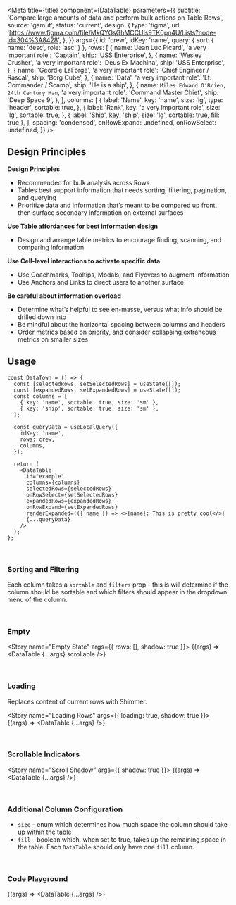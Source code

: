 

<Meta
  title={title}
  component={DataTable}
  parameters={{
    subtitle:
      'Compare large amounts of data and perform bulk actions on Table Rows',
    source: 'gamut',
    status: 'current',
    design: {
      type: 'figma',
      url:
        'https://www.figma.com/file/MkQYGsGhMCCUls9TK0pn4U/Lists?node-id=304%3A8428',
    },
  }}
  args={{
    id: 'crew',
    idKey: 'name',
    query: { sort: { name: 'desc', role: 'asc' } },
    rows: [
      {
        name: 'Jean Luc Picard',
        'a very important role': 'Captain',
        ship: 'USS Enterprise',
      },
      {
        name: 'Wesley Crusher',
        'a very important role': 'Deus Ex Machina',
        ship: 'USS Enterprise',
      },
      {
        name: 'Geordie LaForge',
        'a very important role': 'Chief Engineer / Rascal',
        ship: 'Borg Cube',
      },
      {
        name: 'Data',
        'a very important role': 'Lt. Commander / Scamp',
        ship: 'He is a ship',
      },
      {
        name: `Miles Edward O'Brien, 24th Century Man`,
        'a very important role': 'Command Master Chief',
        ship: 'Deep Space 9',
      },
    ],
    columns: [
      {
        label: 'Name',
        key: 'name',
        size: 'lg',
        type: 'header',
        sortable: true,
      },
      {
        label: 'Rank',
        key: 'a very important role',
        size: 'lg',
        sortable: true,
      },
      { label: 'Ship', key: 'ship', size: 'lg', sortable: true, fill: true },
    ],
    spacing: 'condensed',
    onRowExpand: undefined,
    onRowSelect: undefined,
  }}
/>

## Design Principles

**Design Principles**

- Recommended for bulk analysis across Rows
- Tables best support information that needs sorting, filtering, pagination, and querying
- Prioritize data and information that’s meant to be compared up front, then surface secondary information on external surfaces

**Use Table affordances for best information design**

- Design and arrange table metrics to encourage finding, scanning, and comparing information

**Use Cell-level interactions to activate specific data**

- Use Coachmarks, Tooltips, Modals, and Flyovers to augment information
- Use Anchors and Links to direct users to another surface

**Be careful about information overload**

- Determine what’s helpful to see en-masse, versus what info should be drilled down into
- Be mindful about the horizontal spacing between columns and headers
- Order metrics based on priority, and consider collapsing extraneous metrics on smaller sizes

## Usage

```tsx
const DataTown = () => {
  const [selectedRows, setSelectedRows] = useState([]);
  const [expandedRows, setExpandedRows] = useState([]);
  const columns = [
    { key: 'name', sortable: true, size: 'sm' },
    { key: 'ship', sortable: true, size: 'sm' },
  ];

  const queryData = useLocalQuery({
    idKey: 'name',
    rows: crew,
    columns,
  });

  return (
    <DataTable
      id="example"
      columns={columns}
      selectedRows={selectedRows}
      onRowSelect={setSelectedRows}
      expandedRows={expandedRows}
      onRowExpand={setExpandedRows}
      renderExpanded={({ name }) => <>{name}: This is pretty cool</>}
      {...queryData}
    />
  );
};
```

<br />

### Sorting and Filtering

Each column takes a `sortable` and `filters` prop - this is will determine if the column should be sortable and which filters should appear in the dropdown menu of the column.

<Story name="Full Example">
  <DataTableTemplate />
</Story>

<br />

### Empty

<Story name="Empty State" args={{ rows: [], shadow: true }}>
  {(args) => <DataTable {...args} scrollable />}
</Story>

<br />

### Loading

Replaces content of current rows with <LinkTo kind="Atoms/Loaders/Shimmer">Shimmer</LinkTo>.

<Story name="Loading Rows" args={{ loading: true, shadow: true }}>
  {(args) => <DataTable {...args} />}
</Story>

<br />

### Scrollable Indicators

<Story name="Scroll Shadow" args={{ shadow: true }}>
  {(args) => <DataTable {...args} />}
</Story>

<br />

### Additional Column Configuration

- `size` - enum which determines how much space the column should take up within the table
- `fill` - boolean which, when set to true, takes up the remaining space in the table. Each `DataTable` should only have one `fill` column.

<br />

### Code Playground

<Story name="DataTable">{(args) => <DataTable {...args} />}</Story>

<br />
<br />
<br />

<PropsTable story="DataTable" />
